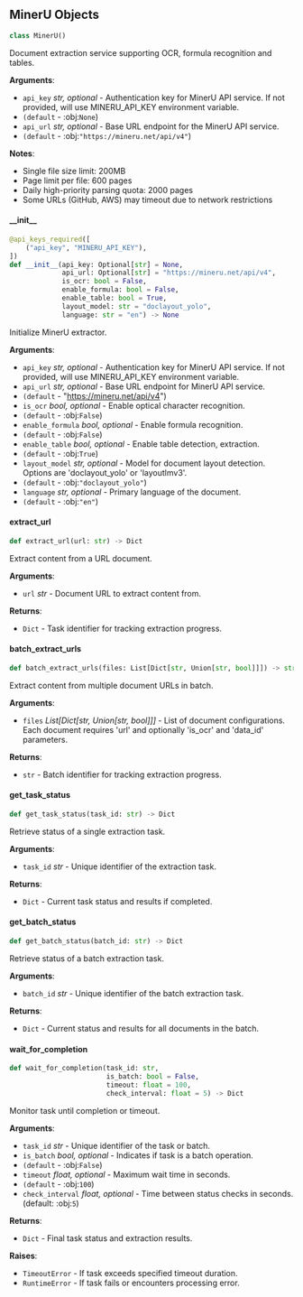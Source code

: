<a id="camel.loaders.mineru_extractor"></a>

<a id="camel.loaders.mineru_extractor.MinerU"></a>

## MinerU Objects

```python
class MinerU()
```

Document extraction service supporting OCR, formula recognition
and tables.

**Arguments**:

- `api_key` _str, optional_ - Authentication key for MinerU API service.
  If not provided, will use MINERU_API_KEY environment variable.
- `(default` - :obj:`None`)
- `api_url` _str, optional_ - Base URL endpoint for the MinerU API service.
- `(default` - :obj:`"https://mineru.net/api/v4"`)
  

**Notes**:

  - Single file size limit: 200MB
  - Page limit per file: 600 pages
  - Daily high-priority parsing quota: 2000 pages
  - Some URLs (GitHub, AWS) may timeout due to network restrictions

<a id="camel.loaders.mineru_extractor.MinerU.__init__"></a>

#### \_\_init\_\_

```python
@api_keys_required([
    ("api_key", "MINERU_API_KEY"),
])
def __init__(api_key: Optional[str] = None,
             api_url: Optional[str] = "https://mineru.net/api/v4",
             is_ocr: bool = False,
             enable_formula: bool = False,
             enable_table: bool = True,
             layout_model: str = "doclayout_yolo",
             language: str = "en") -> None
```

Initialize MinerU extractor.

**Arguments**:

- `api_key` _str, optional_ - Authentication key for MinerU API service.
  If not provided, will use MINERU_API_KEY environment variable.
- `api_url` _str, optional_ - Base URL endpoint for MinerU API service.
- `(default` - "https://mineru.net/api/v4")
- `is_ocr` _bool, optional_ - Enable optical character recognition.
- `(default` - :obj:`False`)
- `enable_formula` _bool, optional_ - Enable formula recognition.
- `(default` - :obj:`False`)
- `enable_table` _bool, optional_ - Enable table detection, extraction.
- `(default` - :obj:`True`)
- `layout_model` _str, optional_ - Model for document layout detection.
  Options are 'doclayout_yolo' or 'layoutlmv3'.
- `(default` - :obj:`"doclayout_yolo"`)
- `language` _str, optional_ - Primary language of the document.
- `(default` - :obj:`"en"`)

<a id="camel.loaders.mineru_extractor.MinerU.extract_url"></a>

#### extract\_url

```python
def extract_url(url: str) -> Dict
```

Extract content from a URL document.

**Arguments**:

- `url` _str_ - Document URL to extract content from.
  

**Returns**:

- `Dict` - Task identifier for tracking extraction progress.

<a id="camel.loaders.mineru_extractor.MinerU.batch_extract_urls"></a>

#### batch\_extract\_urls

```python
def batch_extract_urls(files: List[Dict[str, Union[str, bool]]]) -> str
```

Extract content from multiple document URLs in batch.

**Arguments**:

- `files` _List[Dict[str, Union[str, bool]]]_ - List of document
  configurations. Each document requires 'url' and optionally
  'is_ocr' and 'data_id' parameters.
  

**Returns**:

- `str` - Batch identifier for tracking extraction progress.

<a id="camel.loaders.mineru_extractor.MinerU.get_task_status"></a>

#### get\_task\_status

```python
def get_task_status(task_id: str) -> Dict
```

Retrieve status of a single extraction task.

**Arguments**:

- `task_id` _str_ - Unique identifier of the extraction task.
  

**Returns**:

- `Dict` - Current task status and results if completed.

<a id="camel.loaders.mineru_extractor.MinerU.get_batch_status"></a>

#### get\_batch\_status

```python
def get_batch_status(batch_id: str) -> Dict
```

Retrieve status of a batch extraction task.

**Arguments**:

- `batch_id` _str_ - Unique identifier of the batch extraction task.
  

**Returns**:

- `Dict` - Current status and results for all documents in the batch.

<a id="camel.loaders.mineru_extractor.MinerU.wait_for_completion"></a>

#### wait\_for\_completion

```python
def wait_for_completion(task_id: str,
                        is_batch: bool = False,
                        timeout: float = 100,
                        check_interval: float = 5) -> Dict
```

Monitor task until completion or timeout.

**Arguments**:

- `task_id` _str_ - Unique identifier of the task or batch.
- `is_batch` _bool, optional_ - Indicates if task is a batch operation.
- `(default` - :obj:`False`)
- `timeout` _float, optional_ - Maximum wait time in seconds.
- `(default` - :obj:`100`)
- `check_interval` _float, optional_ - Time between status checks in
  seconds. (default: :obj:`5`)
  

**Returns**:

- `Dict` - Final task status and extraction results.
  

**Raises**:

- `TimeoutError` - If task exceeds specified timeout duration.
- `RuntimeError` - If task fails or encounters processing error.

